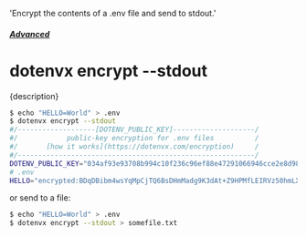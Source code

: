   'Encrypt the contents of a .env file and send to stdout.'

##### [Advanced](/docs/advanced)
# dotenvx encrypt --stdout

<p className="lead">{description}</p>

```sh
$ echo "HELLO=World" > .env
$ dotenvx encrypt --stdout
#/-------------------[DOTENV_PUBLIC_KEY]--------------------/
#/            public-key encryption for .env files          /
#/       [how it works](https://dotenvx.com/encryption)     /
#/----------------------------------------------------------/
DOTENV_PUBLIC_KEY="034af93e93708b994c10f236c96ef88e47291066946cce2e8d98c9e02c741ced45"
# .env
HELLO="encrypted:BDqDBibm4wsYqMpCjTQ6BsDHmMadg9K3dAt+Z9HPMfLEIRVz50hmLXPXRuDBXaJi/LwWYEVUNiq0HISrslzQPaoyS8Lotg3gFWJTsNCdOWnqpjF2xNUX2RQiP05kAbEXM6MWVjDr"
```

or send to a file:

```sh
$ echo "HELLO=World" > .env
$ dotenvx encrypt --stdout > somefile.txt
```
